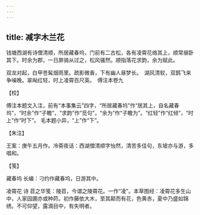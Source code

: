 ```yaml
---
---
---
```

title: 减字木兰花
---







钱塘西湖有诗僧清顺，所居藏春坞，门前有二古松，各有凌霄花络其上，顺常昼卧其下。时余为郡，一日屏骑从过之，松风骚然。顺指落花求韵，余为赋此。

双龙对起，白甲苍髯烟雨里。疏影微香，下有幽人昼梦长。　湖风清软，双鹊飞来争噪晚。翠飐红轻，时上凌霄百尺英。　傅注本卷九





【校】


傅注本题文入注，前有“本事集云”四字，“所居藏春坞”作“居其上，自名藏春坞”，“时余”作“子瞻”，“求韵”作“觅句”，“余为”作“子瞻为”。“红轻”作“红倾”，“时上”作“时下”。 毛本题小异，“上”作“下”。





【朱注】


王案：庚午五月作。冷斋夜话：西湖僧清顺字怡然，清苦多佳句，东坡亦与游，多唱和。





【笺】


藏春坞 长编：刁约作藏春坞，日游其中。

凌霄花 诗 苕之华笺：陵苕，今谓之陵霄花。一作“凌”。本草图经：凌霄花多生山中，人家园圃亦或种莳。初作藤依大木，至其颠而有花，色黄赤，夏中乃盛如锦绣。不可仰望，露滴目中，有失明者。